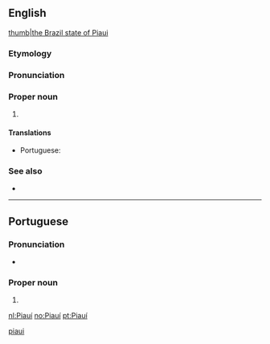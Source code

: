 ==English==
[[file:Brazil State Piaui.svg|thumb|the Brazil state of Piaui]]

===Etymology===
{{rfe||en|lang=en}}

===Pronunciation===
{{rfp||en|lang=en}}

===Proper noun===
{{en-proper noun}}

# {{place:Brazil/state|en|capital=Teresina|region=Northeast Region}}

====Translations====
{{trans-top|state in north-eastern Brazil}}
* Portuguese: {{t|pt|Piauí|m}}
{{trans-mid}}
{{trans-bottom}}

===See also===
* {{pedialite}}

[[Category:English terms spelled with Í|piaui]]

----

==Portuguese==

===Pronunciation===
* {{a|Brazil}} {{IPA|/ˌpi.aw.ˈi/|lang=pt}}

===Proper noun===
{{pt-proper noun|m}}

# {{place:Brazil/state|pt|capital=Teresina|region=Northeast Region}}

[[nl:Piauí]]
[[no:Piauí]]
[[pt:Piauí]]